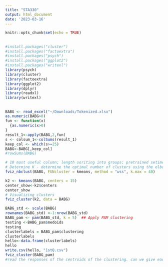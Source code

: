 ```yaml
---
title: "STA330"
output: html_document
date: '2023-03-16'
---
```


```r
knitr::opts_chunk$set(echo = TRUE)
```

##

```r
#install.packages("cluster")
#install.packages("factoextra")
#install.packages("psych")
#install.packages("ggplot2")
#install.packages("writexl")
library(psych)
library(cluster)
library(factoextra)
library(ggplot2)
library(dplyr)
library(readxl)
library(writexl)
```
##
```r
BABG <- read_excel("~/Downloads/Tokenized.xlsx")
as.numeric(BABG>0)
fun <- function(x)
  {as.numeric(x>0)
}
result_1<-apply(BABG,2,fun)
s <- colsum_1<-colSums(result_1)
keep_col <- which(s>=25)
BABG<-BABG[,keep_col]
#rowSums(BABG)
```


```r
# 10 most useful column; length soriting into groups; pretrained setiments [transdfer learning ]
# Determine K - determine the optimal number of clusters using the elbow method
fviz_nbclust(BABG, FUNcluster = kmeans, method = "wss", k.max = 40)

```

``` r
k2 <- kmeans(BABG, centers = 15)
center_show<-k2$centers
center_show
# Visualizing clusters
fviz_cluster(k2, data = BABG)
```


```r
BABG_std <- scale(BABG)
rownames(BABG_std) <-1:nrow(BABG_std)
BABG_pam <- pam(BABG_std, k = 5)  ## Apply PAM clustering
testing <-BABG_pam$medoids
testing
clusterlabels = BABG_pam$clustering
clusterlabels
hello<-data.frame(clusterlabels)
hello
write.csv(hello, "1stQ.csv")
fviz_cluster(BABG_pam)
#read the responses of the centroids of the clustering. can we give each or any of the clusters any categories? unique things about each of these responses
```



















